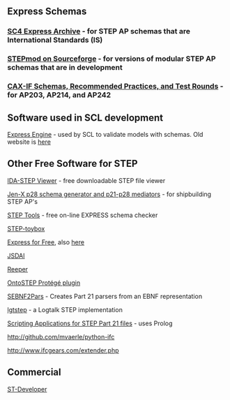 
== Express Schemas ==

=== [http://www.steptools.com/sc4/archive/ SC4 Express Archive] - for STEP AP schemas that are International Standards (IS) ===

=== [http://stepmod.cvs.sourceforge.net/viewvc/stepmod/stepmod/data/modules/ STEPmod on Sourceforge] - for versions of modular STEP AP schemas that are in development ===

=== [http://www.cax-if.org/joint_testing_info.html#schemas CAX-IF Schemas, Recommended Practices, and Test Rounds] - for AP203, AP214, and AP242 ===

== Software used in SCL development ==

[http://sourceforge.net/projects/exp-engine/ Express Engine] - used by SCL to validate models with schemas. Old website is [http://exp-engine.sourceforge.net/ here]

== Other Free Software for STEP ==

[http://www.ida-step.net/components/viewers/basic IDA-STEP Viewer] - free downloadable STEP file viewer

[http://www.isetools.org/eb-cgi-bin/yabb2_ISE/YaBB.pl?board=general_mediators Jen-X p28 schema generator and p21-p28 mediators] - for shipbuilding STEP AP's

[http://www.steptools.com/translate/expfront STEP Tools] - free on-line EXPRESS schema checker

[http://sourceforge.net/projects/step-toybox/ STEP-toybox]

[http://exff.sourceforge.net/ Express for Free], also [http://www.exff.org/ here]

[http://www.jsdai.net/ JSDAI]

[http://www.nist.gov/el/msid/reeper.cfm Reeper]

[http://www.nist.gov/el/msid/ontostep.cfm OntoSTEP Protégé plugin]

[http://code.google.com/p/sebnf2pars/ SEBNF2Pars] - Creates Part 21 parsers from an EBNF representation

[http://code.google.com/p/lgtstep/ lgtstep] - a Logtalk STEP implementation

[http://www.kshell.com/pages/scripting/index.html Scripting Applications for STEP Part 21 files] - uses Prolog

http://github.com/mvaerle/python-ifc

http://www.ifcgears.com/extender.php

== Commercial ==

[http://www.steptools.com/products/stdev/ ST-Developer]
